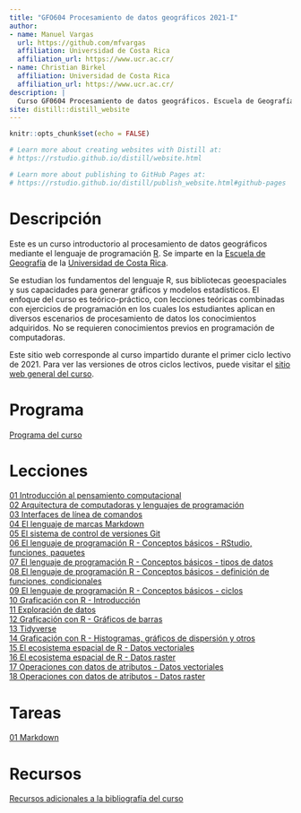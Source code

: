 ```yaml
---
title: "GFO604 Procesamiento de datos geográficos 2021-I"
author: 
- name: Manuel Vargas
  url: https://github.com/mfvargas
  affiliation: Universidad de Costa Rica
  affiliation_url: https://www.ucr.ac.cr/
- name: Christian Birkel
  affiliation: Universidad de Costa Rica
  affiliation_url: https://www.ucr.ac.cr/  
description: |
  Curso GF0604 Procesamiento de datos geográficos. Escuela de Geografía, Universidad de Costa Rica. Primer ciclo lectivo 2021.
site: distill::distill_website
---
```


```r
knitr::opts_chunk$set(echo = FALSE)

# Learn more about creating websites with Distill at:
# https://rstudio.github.io/distill/website.html

# Learn more about publishing to GitHub Pages at:
# https://rstudio.github.io/distill/publish_website.html#github-pages

```

# Descripción
Este es un curso introductorio al procesamiento de datos geográficos mediante el lenguaje de programación [R](https://www.r-project.org/). Se imparte en la [Escuela de Geografía](https://www.geografia.fcs.ucr.ac.cr/) de la [Universidad de Costa Rica](https://www.ucr.ac.cr/).

Se estudian los fundamentos del lenguaje R, sus bibliotecas geoespaciales y sus capacidades para generar gráficos y modelos estadísticos. El enfoque del curso es teórico-práctico, con lecciones teóricas combinadas con ejercicios de programación en los cuales los estudiantes aplican en diversos escenarios de procesamiento de datos los conocimientos adquiridos. No se requieren conocimientos previos en programación de computadoras.

Este sitio web corresponde al curso impartido durante el primer ciclo lectivo de 2021. Para ver las versiones de otros ciclos lectivos, puede visitar el [sitio web general del curso](https://gf0604-procesamientodatosgeograficos.github.io/).

# Programa
[Programa del curso](https://github.com/gf0604-procesamientodatosgeograficos/2021i-programa/blob/main/gf0604-procesamientodatosgeograficos-g001-2021i.pdf)

# Lecciones
[01 Introducción al pensamiento computacional](https://gf0604-procesamientodatosgeograficos.github.io/2021i-leccion-01/)  
[02 Arquitectura de computadoras y lenguajes de programación](https://gf0604-procesamientodatosgeograficos.github.io/2021i-leccion-02/)  
[03 Interfaces de línea de comandos](https://gf0604-procesamientodatosgeograficos.github.io/2021i-leccion-03/)  
[04 El lenguaje de marcas Markdown](https://gf0604-procesamientodatosgeograficos.github.io/2021i-leccion-04/)  
[05 El sistema de control de versiones Git](https://gf0604-procesamientodatosgeograficos.github.io/2021i-leccion-05/)  
[06 El lenguaje de programación R - Conceptos básicos - RStudio, funciones, paquetes](https://gf0604-procesamientodatosgeograficos.github.io/2021i-leccion-06/)  
[07 El lenguaje de programación R - Conceptos básicos - tipos de datos](https://gf0604-procesamientodatosgeograficos.github.io/2021i-leccion-06/)  
[08 El lenguaje de programación R - Conceptos básicos - definición de funciones, condicionales](https://gf0604-procesamientodatosgeograficos.github.io/2021i-leccion-06/)  
[09 El lenguaje de programación R - Conceptos básicos - ciclos](https://gf0604-procesamientodatosgeograficos.github.io/2021i-leccion-06/)  
[10 Graficación con R - Introducción](https://gf0604-procesamientodatosgeograficos.github.io/2021i-leccion-10/)  
[11 Exploración de datos](https://github.com/gf0604-procesamientodatosgeograficos/2021i-datos/blob/main/hidrologia/fdc/FDC.csv)  
[12 Graficación con R - Gráficos de barras](https://gf0604-procesamientodatosgeograficos.github.io/2021i-leccion-10/)  
[13 Tidyverse](https://gf0604-procesamientodatosgeograficos.github.io/2021i-leccion-13/)  
[14 Graficación con R - Histogramas, gráficos de dispersión y otros](https://gf0604-procesamientodatosgeograficos.github.io/2021i-leccion-10/)  
[15 El ecosistema espacial de R - Datos vectoriales](https://gf0604-procesamientodatosgeograficos.github.io/2021i-leccion-15/)  
[16 El ecosistema espacial de R - Datos raster](https://gf0604-procesamientodatosgeograficos.github.io/2021i-leccion-15/)  
[17 Operaciones con datos de atributos - Datos vectoriales](https://gf0604-procesamientodatosgeograficos.github.io/2021i-leccion-15/)  
[18 Operaciones con datos de atributos - Datos raster](https://gf0604-procesamientodatosgeograficos.github.io/2021i-leccion-15/)  

# Tareas
[01 Markdown](https://gf0604-procesamientodatosgeograficos.github.io/2021i-tarea-01/)

# Recursos
[Recursos adicionales a la bibliografía del curso](recursos.html)